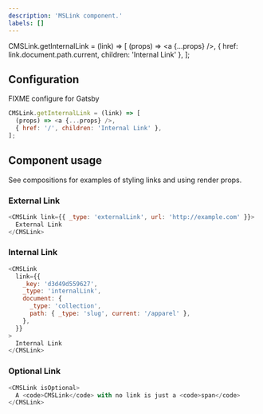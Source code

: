 ```yaml
---
description: 'MSLink component.'
labels: []
---
```


CMSLink.getInternalLink = (link) => [
  (props) => <a {...props} />,
  { href: link.document.path.current, children: 'Internal Link' },
];

## Configuration

FIXME configure for Gatsby

```js
CMSLink.getInternalLink = (link) => [
  (props) => <a {...props} />,
  { href: '/', children: 'Internal Link' },
];
```

## Component usage

See compositions for examples of styling links and using render props.

### External Link

```js live
<CMSLink link={{ _type: 'externalLink', url: 'http://example.com' }}>
  External Link
</CMSLink>
```

### Internal Link

```js live
<CMSLink
  link={{
    _key: 'd3d49d559627',
    _type: 'internalLink',
    document: {
      _type: 'collection',
      path: { _type: 'slug', current: '/apparel' },
    },
  }}
>
  Internal Link
</CMSLink>
```

### Optional Link

```js live
<CMSLink isOptional>
  A <code>CMSLink</code> with no link is just a <code>span</code>
</CMSLink>
```

